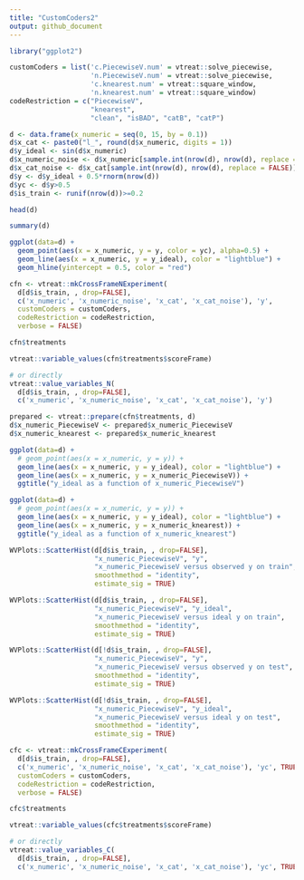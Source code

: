```yaml
---
title: "CustomCoders2"
output: github_document
---
```


```r
library("ggplot2")
```

```r
customCoders = list('c.PiecewiseV.num' = vtreat::solve_piecewise,
                    'n.PiecewiseV.num' = vtreat::solve_piecewise,
                    'c.knearest.num' = vtreat::square_window,
                    'n.knearest.num' = vtreat::square_window)
codeRestriction = c("PiecewiseV", 
                    "knearest",
                    "clean", "isBAD", "catB", "catP")
```


```r
d <- data.frame(x_numeric = seq(0, 15, by = 0.1))
d$x_cat <- paste0("l_", round(d$x_numeric, digits = 1))
d$y_ideal <- sin(d$x_numeric)
d$x_numeric_noise <- d$x_numeric[sample.int(nrow(d), nrow(d), replace = FALSE)]
d$x_cat_noise <- d$x_cat[sample.int(nrow(d), nrow(d), replace = FALSE)]
d$y <- d$y_ideal + 0.5*rnorm(nrow(d))
d$yc <- d$y>0.5
d$is_train <- runif(nrow(d))>=0.2

head(d)

summary(d)

ggplot(data=d) +
  geom_point(aes(x = x_numeric, y = y, color = yc), alpha=0.5) + 
  geom_line(aes(x = x_numeric, y = y_ideal), color = "lightblue") +
  geom_hline(yintercept = 0.5, color = "red")
```

```r
cfn <- vtreat::mkCrossFrameNExperiment(
  d[d$is_train, , drop=FALSE], 
  c('x_numeric', 'x_numeric_noise', 'x_cat', 'x_cat_noise'), 'y',
  customCoders = customCoders,
  codeRestriction = codeRestriction,
  verbose = FALSE)

cfn$treatments

vtreat::variable_values(cfn$treatments$scoreFrame)

# or directly
vtreat::value_variables_N(
  d[d$is_train, , drop=FALSE], 
  c('x_numeric', 'x_numeric_noise', 'x_cat', 'x_cat_noise'), 'y')

prepared <- vtreat::prepare(cfn$treatments, d)
d$x_numeric_PiecewiseV <- prepared$x_numeric_PiecewiseV
d$x_numeric_knearest <- prepared$x_numeric_knearest

ggplot(data=d) +
  # geom_point(aes(x = x_numeric, y = y)) + 
  geom_line(aes(x = x_numeric, y = y_ideal), color = "lightblue") + 
  geom_line(aes(x = x_numeric, y = x_numeric_PiecewiseV)) +
  ggtitle("y_ideal as a function of x_numeric_PiecewiseV")

ggplot(data=d) +
  # geom_point(aes(x = x_numeric, y = y)) + 
  geom_line(aes(x = x_numeric, y = y_ideal), color = "lightblue") + 
  geom_line(aes(x = x_numeric, y = x_numeric_knearest)) +
  ggtitle("y_ideal as a function of x_numeric_knearest")

WVPlots::ScatterHist(d[d$is_train, , drop=FALSE], 
                     "x_numeric_PiecewiseV", "y",
                     "x_numeric_PiecewiseV versus observed y on train",
                     smoothmethod = "identity",
                     estimate_sig = TRUE)

WVPlots::ScatterHist(d[d$is_train, , drop=FALSE], 
                     "x_numeric_PiecewiseV", "y_ideal",
                     "x_numeric_PiecewiseV versus ideal y on train",
                     smoothmethod = "identity",
                     estimate_sig = TRUE)

WVPlots::ScatterHist(d[!d$is_train, , drop=FALSE], 
                     "x_numeric_PiecewiseV", "y",
                     "x_numeric_PiecewiseV versus observed y on test",
                     smoothmethod = "identity",
                     estimate_sig = TRUE)

WVPlots::ScatterHist(d[!d$is_train, , drop=FALSE], 
                     "x_numeric_PiecewiseV", "y_ideal",
                     "x_numeric_PiecewiseV versus ideal y on test",
                     smoothmethod = "identity",
                     estimate_sig = TRUE)
```

```r
cfc <- vtreat::mkCrossFrameCExperiment(
  d[d$is_train, , drop=FALSE], 
  c('x_numeric', 'x_numeric_noise', 'x_cat', 'x_cat_noise'), 'yc', TRUE,
  customCoders = customCoders,
  codeRestriction = codeRestriction,
  verbose = FALSE)

cfc$treatments

vtreat::variable_values(cfc$treatments$scoreFrame)

# or directly
vtreat::value_variables_C(
  d[d$is_train, , drop=FALSE], 
  c('x_numeric', 'x_numeric_noise', 'x_cat', 'x_cat_noise'), 'yc', TRUE)
```

